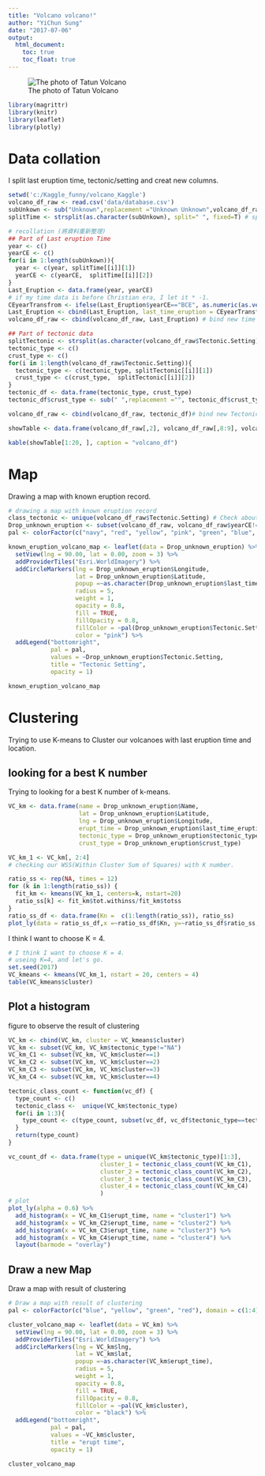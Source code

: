 ```yaml
---
title: "Volcano volcano!"
author: "YiChun Sung"
date: "2017-07-06"
output: 
  html_document:
    toc: true
    toc_float: true
---
```


![The photo of Tatun Volcano](img/yms.jpg)


```r
library(magrittr)
library(knitr)
library(leaflet)
library(plotly)
```

# Data collation

I split last eruption time, tectonic/setting and creat new columns.  

```r
setwd('c:/Kaggle_funny/volcano_Kaggle')
volcano_df_raw <- read.csv('data/database.csv')
subUnkown <- sub("Unknown",replacement ="Unknown Unknown",volcano_df_raw$Last.Known.Eruption) # copy two unknown value for spliting (複製兩欄unknown方便後續切分)
splitTime <- strsplit(as.character(subUnkown), split=" ", fixed=T) # split(切分)

# recollation (將資料重新整理)
## Part of Last eruption Time
year <- c()
yearCE <- c()
for(i in 1:length(subUnkown)){
  year <- c(year, splitTime[[i]][1])
  yearCE <- c(yearCE,  splitTime[[i]][2])
}
Last_Eruption <- data.frame(year, yearCE)
# if my time data is before Christian era, I let it * -1. 
CEyearTransfrom <- ifelse(Last_Eruption$yearCE=="BCE", as.numeric(as.vector(Last_Eruption$year))*-1, as.numeric(as.vector(Last_Eruption$year))*1)
Last_Eruption <- cbind(Last_Eruption, last_time_eruption = CEyearTransfrom)
volcano_df_raw <- cbind(volcano_df_raw, Last_Eruption) # bind new time columns to data frame (增加進總表)

## Part of tectonic data
splitTectonic <- strsplit(as.character(volcano_df_raw$Tectonic.Setting), split="/", fixed=T) # split
tectonic_type <- c()
crust_type <- c()
for(i in 1:length(volcano_df_raw$Tectonic.Setting)){
  tectonic_type <- c(tectonic_type, splitTectonic[[i]][1])
  crust_type <- c(crust_type,  splitTectonic[[i]][2])
}
tectonic_df <- data.frame(tectonic_type, crust_type)
tectonic_df$crust_type <- sub(" ",replacement ="", tectonic_df$crust_type)

volcano_df_raw <- cbind(volcano_df_raw, tectonic_df)# bind new Tectonic columns to data frame (增加進總表)

showTable <- data.frame(volcano_df_raw[,2], volcano_df_raw[,8:9], volcano_df_raw[,15:17])

kable(showTable[1:20, ], caption = "volcano_df")
```

# Map 

Drawing a map with known eruption record.
```r
# drawing a map with known eruption record
class_tectonic <- unique(volcano_df_raw$Tectonic.Setting) # Check about how many class of Tectonic Setting
Drop_unknown_eruption <- subset(volcano_df_raw, volcano_df_raw$yearCE!="Unknown")
pal <- colorFactor(c("navy", "red", "yellow", "pink", "green", "blue", "black", "lightgreen", "lightblue", "orange", "purple", "grey"), domain = c(as.character(class_tectonic)))

known_eruption_volcano_map <- leaflet(data = Drop_unknown_eruption) %>%
  setView(lng = 90.00, lat = 0.00, zoom = 3) %>%
  addProviderTiles("Esri.WorldImagery") %>%
  addCircleMarkers(lng = Drop_unknown_eruption$Longitude,
                   lat = Drop_unknown_eruption$Latitude,
                   popup =~as.character(Drop_unknown_eruption$last_time_eruption),
                   radius = 5,
                   weight = 1,
                   opacity = 0.8,
                   fill = TRUE,
                   fillOpacity = 0.8,
                   fillColor = ~pal(Drop_unknown_eruption$Tectonic.Setting),
                   color = "pink") %>%
  addLegend("bottomright",
            pal = pal,
            values = ~Drop_unknown_eruption$Tectonic.Setting,
            title = "Tectonic Setting",
            opacity = 1)

known_eruption_volcano_map

```

# Clustering

Trying to use K-means to Cluster our volcanoes with last eruption time and location.

## looking for a best K number 

Trying to looking for a best K number of k-means.
```r
VC_km <- data.frame(name = Drop_unknown_eruption$Name, 
                    lat = Drop_unknown_eruption$Latitude,
                    lng = Drop_unknown_eruption$Longitude,
                    erupt_time = Drop_unknown_eruption$last_time_eruption,
                    tectonic_type = Drop_unknown_eruption$tectonic_type,
                    crust_type = Drop_unknown_eruption$crust_type)

VC_km_1 <- VC_km[, 2:4]
# checking our WSS(Within Cluster Sum of Squares) with K number.

ratio_ss <- rep(NA, times = 12)
for (k in 1:length(ratio_ss)) {
  fit_km <- kmeans(VC_km_1, centers=k, nstart=20)
  ratio_ss[k] <- fit_km$tot.withinss/fit_km$totss
}
ratio_ss_df <- data.frame(Kn =  c(1:length(ratio_ss)), ratio_ss)
plot_ly(data = ratio_ss_df,x =~ratio_ss_df$Kn, y=~ratio_ss_df$ratio_ss, type = "scatter", mode = "markers+lines")
```

I think I want to choose K = 4.
```r
# I think I want to choose K = 4.
# useing K=4, and let's go.
set.seed(2017)
VC_kmeans <- kmeans(VC_km_1, nstart = 20, centers = 4)
table(VC_kmeans$cluster)

```

## Plot a histogram 

figure to observe the result of clustering
```r
VC_km <- cbind(VC_km, cluster = VC_kmeans$cluster)
VC_km <- subset(VC_km, VC_km$tectonic_type!="NA")
VC_km_C1 <- subset(VC_km, VC_km$cluster==1)
VC_km_C2 <- subset(VC_km, VC_km$cluster==2)
VC_km_C3 <- subset(VC_km, VC_km$cluster==3)
VC_km_C4 <- subset(VC_km, VC_km$cluster==4)

tectonic_class_count <- function(vc_df) {
  type_count <- c()
  tectonic_class <-  unique(VC_km$tectonic_type)
  for(i in 1:3){
    type_count <- c(type_count, subset(vc_df, vc_df$tectonic_type==tectonic_class[[i]]) %>% nrow())
  }
  return(type_count)
}

vc_count_df <- data.frame(type = unique(VC_km$tectonic_type)[1:3], 
                          cluster_1 = tectonic_class_count(VC_km_C1),
                          cluster_2 = tectonic_class_count(VC_km_C2),
                          cluster_3 = tectonic_class_count(VC_km_C3),
                          cluster_4 = tectonic_class_count(VC_km_C4)
                          )
# plot
plot_ly(alpha = 0.6) %>%
  add_histogram(x = VC_km_C1$erupt_time, name = "cluster1") %>%
  add_histogram(x = VC_km_C2$erupt_time, name = "cluster2") %>%
  add_histogram(x = VC_km_C3$erupt_time, name = "cluster3") %>%
  add_histogram(x = VC_km_C4$erupt_time, name = "cluster4") %>%
  layout(barmode = "overlay")


```

## Draw a new Map

Draw a map with result of clustering
```r
# Draw a map with result of clustering
pal <- colorFactor(c("blue", "yellow", "green", "red"), domain = c(1:4))

cluster_volcano_map <- leaflet(data = VC_km) %>%
  setView(lng = 90.00, lat = 0.00, zoom = 3) %>%
  addProviderTiles("Esri.WorldImagery") %>%
  addCircleMarkers(lng = VC_km$lng,
                   lat = VC_km$lat,
                   popup =~as.character(VC_km$erupt_time),
                   radius = 5,
                   weight = 1,
                   opacity = 0.8,
                   fill = TRUE,
                   fillOpacity = 0.8,
                   fillColor = ~pal(VC_km$cluster),
                   color = "black") %>%
  addLegend("bottomright",
            pal = pal,
            values = ~VC_km$cluster,
            title = "erupt time",
            opacity = 1)

cluster_volcano_map

```